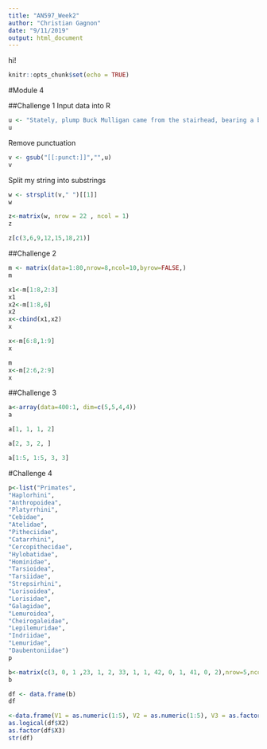 ```yaml
---
title: "AN597_Week2"
author: "Christian Gagnon"
date: "9/11/2019"
output: html_document
---
```


hi!

```r
knitr::opts_chunk$set(echo = TRUE)
```

#Module 4


##Challenge 1
Input data into R
```r
u <- "Stately, plump Buck Mulligan came from the stairhead, bearing a bowl of lather on which a mirror and a razor lay crossed."
u
```
Remove punctuation
```r
v <- gsub("[[:punct:]]","",u)
v
```
Split my string into substrings
```r
w <- strsplit(v," ")[[1]]
w
```

```r
z<-matrix(w, nrow = 22 , ncol = 1)
z
```
```r
z[c(3,6,9,12,15,18,21)]
```



##Challenge 2
```r
m <- matrix(data=1:80,nrow=8,ncol=10,byrow=FALSE,)
m
```

```r
x1<-m[1:8,2:3]
x1
x2<-m[1:8,6]
x2
x<-cbind(x1,x2)
x
```

```r
x<-m[6:8,1:9]
x
```

```r
m
x<-m[2:6,2:9]
x
```

##Challenge 3
```r
a<-array(data=400:1, dim=c(5,5,4,4))
a
```

```r
a[1, 1, 1, 2]
```

```r
a[2, 3, 2, ]
```

```r
a[1:5, 1:5, 3, 3]
```

#Challenge 4
```r
p<-list("Primates",
"Haplorhini",
"Anthropoidea",
"Platyrrhini",
"Cebidae",
"Atelidae",
"Pitheciidae",
"Catarrhini",
"Cercopithecidae",
"Hylobatidae",
"Hominidae",
"Tarsioidea",
"Tarsiidae",
"Strepsirhini",
"Lorisoidea",
"Lorisidae",
"Galagidae",
"Lemuroidea",
"Cheirogaleidae",
"Lepilemuridae",
"Indriidae",
"Lemuridae",
"Daubentoniidae")
p
```

```r
b<-matrix(c(3, 0, 1 ,23, 1, 2, 33, 1, 1, 42, 0, 1, 41, 0, 2),nrow=5,ncol=3,byrow=TRUE)
b
```

```r
df <- data.frame(b)
df
```

```r
<-data.frame(V1 = as.numeric(1:5), V2 = as.numeric(1:5), V3 = as.factor(1:5), stringsAsFactors = FALSE)
as.logical(df$X2) 
as.factor(df$X3)
str(df)
```

